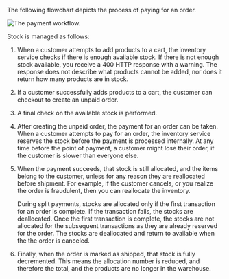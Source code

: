 The following flowchart depicts the process of paying for an order.

![The payment workflow.](/assets/payment-workflow-1.png)

Stock is managed as follows:

1. When a customer attempts to add products to a cart, the inventory service checks if there is enough available stock. If there is not enough stock available, you receive a 400 HTTP response with a warning. The response does not describe what products cannot be added, nor does it return how many products are in stock.
2. If a customer successfully adds products to a cart, the customer can checkout to create an unpaid order.
3. A final check on the available stock is performed.
4. After creating the unpaid order, the payment for an order can be taken. When a customer attempts to pay for an order, the inventory service reserves the stock before the payment is processed internally. At any time before the point of payment, a customer might lose their order, if the customer is slower than everyone else.
5. When the payment succeeds, that stock is still allocated, and the items belong to the customer, unless for any reason they are reallocated before shipment. For example, if the customer cancels, or you realize the order is fraudulent, then you can reallocate the inventory.

    During split payments, stocks are allocated only if the first transaction for an order is complete. If the transaction fails, the stocks are deallocated. Once the first transaction is complete, the stocks are not allocated for the subsequent transactions as they are already reserved for the order. The stocks are deallocated and return to available when the the order is canceled.

6. Finally, when the order is marked as shipped, that stock is fully decremented. This means the allocation number is reduced, and therefore the total, and the products are no longer in the warehouse.

